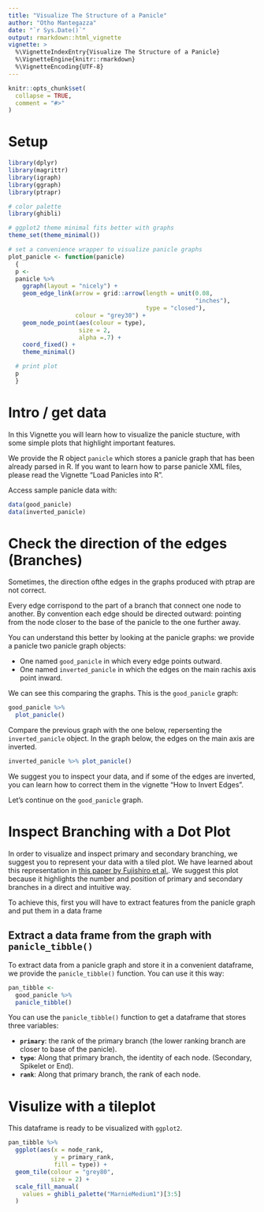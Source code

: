 ```yaml
---
title: "Visualize The Structure of a Panicle"
author: "Otho Mantegazza"
date: "`r Sys.Date()`"
output: rmarkdown::html_vignette
vignette: >
  %\VignetteIndexEntry{Visualize The Structure of a Panicle}
  %\VignetteEngine{knitr::rmarkdown}
  %\VignetteEncoding{UTF-8}
---
```


```r
knitr::opts_chunk$set(
  collapse = TRUE,
  comment = "#>"
)
```

# Setup

```r
library(dplyr)
library(magrittr)
library(igraph)
library(ggraph)
library(ptrapr)

# color palette
library(ghibli)

# ggplot2 theme minimal fits better with graphs
theme_set(theme_minimal())

# set a convenience wrapper to visualize panicle graphs
plot_panicle <- function(panicle)
  {
  p <- 
  panicle %>%
    ggraph(layout = "nicely") +
    geom_edge_link(arrow = grid::arrow(length = unit(0.08,
                                                     "inches"),
                                       type = "closed"),
                   colour = "grey30") +
    geom_node_point(aes(colour = type),
                    size = 2,
                    alpha =.7) +
    coord_fixed() +
    theme_minimal()

  # print plot
  p
  }
```

# Intro / get data

In this Vignette you will learn how to visualize the panicle stucture, with some simple plots that highlight important features.

We provide the R object `panicle` which stores a panicle graph that has been already parsed in R. If you want to learn how to parse panicle XML files, please read the Vignette "Load Panicles into R".

Access sample panicle data with:

```r
data(good_panicle)
data(inverted_panicle)
```

# Check the direction of the edges (Branches)

Sometimes, the direction ofthe edges in the graphs produced with ptrap are not correct.

Every edge corrispond to the part of a branch that connect one node to another. By convention each edge should be directed outward: pointing from the node closer to the base of the panicle to the one further away.

You can understand this better by looking at the panicle graphs: we provide a panicle two panicle graph objects:

- One named `good_panicle` in which every edge points outward.
- One named `inverted_panicle` in which the edges on the main rachis axis point inward.

We can see this comparing the graphs. This is the `good_panicle` graph:
 
```r
good_panicle %>%
  plot_panicle()
```

Compare the previous graph with the one below, repersenting the `inverted_panicle` object. In the graph below, the edges on the main axis are inverted.

```r
inverted_panicle %>% plot_panicle()
```

We suggest you to inspect your data, and if some of the edges are inverted, you can learn how to correct them in the vignette "How to Invert Edges".

Let's continue on the `good_panicle` graph.

# Inspect Branching with a Dot Plot

In order to visualize and inspect primary and secondary branching, we suggest you to represent your data with a tiled plot. We have learned about this representation in [this paper by Fujishiro et al.](https://www.nature.com/articles/s41598-018-30395-9). We suggest this plot because it highlights the number and position of primary and secondary branches in a direct and intuitive way.

To achieve this, first you will have to extract features from the panicle graph and put them in a data frame

## Extract a data frame from the graph with `panicle_tibble()`

To extract data from a panicle graph and store it in a convenient dataframe, we provide the `panicle_tibble()` function. You can use it this way:

```r
pan_tibble <- 
  good_panicle %>%
  panicle_tibble()
```

You can use the `panicle_tibble()` function to get a dataframe that stores three variables:

- **`primary`**: the rank of the primary branch (the lower ranking branch are closer to base of the panicle).
- **`type`**: Along that primary branch, the identity of each node. (Secondary, Spikelet or End).
- **`rank`**: Along that primary branch, the rank of each node.

# Visulize with a tileplot

This dataframe is ready to be visualized with `ggplot2`.

```r
pan_tibble %>% 
  ggplot(aes(x = node_rank,
             y = primary_rank,
             fill = type)) +
  geom_tile(colour = "grey80",
            size = 2) +
  scale_fill_manual(
    values = ghibli_palette("MarnieMedium1")[3:5]
  )
```

